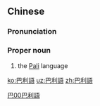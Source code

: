 {{also|巴利语}}
==Chinese==
{{zh-forms|s=巴利语|type=21}}

===Pronunciation===
{{zh-pron
|m=Bālìyǔ
|cat=pn
}}

===Proper noun===
{{zh-proper noun}}

# the [[Pali]] language

[[Category:zh:Languages|巴00巴利語]]

[[ko:巴利語]]
[[uz:巴利語]]
[[zh:巴利語]]